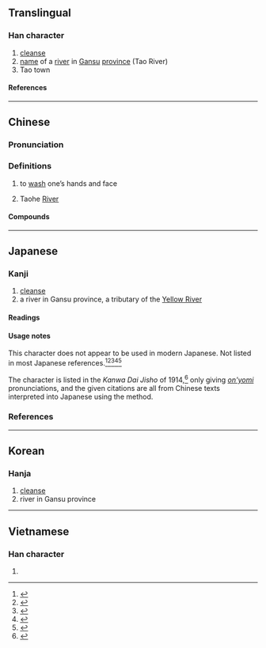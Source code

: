 {{character info}}
==Translingual==

===Han character===
{{Han char|rn=85|rad=水|as=06|sn=9|four=32113|canj=ELMO|ids=⿰氵兆}}

# [[cleanse]]
# [[name]] of a [[river]] in [[Gansu]] [[province]] (Tao River)
# Tao town

====References====
{{Han ref|kx=0622.030|dkj=17408|dj=1018.040|hdz=31613.010|uh=6D2E}}

----

==Chinese==
{{zh-forms}}

===Pronunciation===
{{zh-pron
|m=táo
|c=tou4
|mc=y
|oc=y
|ma=
|cat=v,pn
}}

===Definitions===
{{zh-hanzi}}

# {{lb|zh|classical}} to [[wash]] one’s hands and face
# Taohe [[river|River]]

====Compounds====
{{zh-der|洮頮}}
----

==Japanese==

===Kanji===
{{ja-kanji|grade=|rs=水06}}

# [[cleanse]]
# a river in Gansu province, a tributary of the [[Yellow River]]

====Readings====
{{ja-readings
|on=とう<たう, どう<どう
}}

====Usage notes====
This character does not appear to be used in modern Japanese.  Not listed in most Japanese references.<ref name="KP">{{R:Kanjipedia}}</ref><ref name="KDJ2">{{R:Nihon Kokugo Daijiten 2}}</ref><ref name="DDJS">{{R:Digital-Daijisen}}</ref><ref name="DJR">{{R:Daijirin}}</ref><ref name="SMK5">{{R:Shinmeikai5}}</ref>

The character is listed in the ''Kanwa Dai Jisho'' of 1914,<ref name="Kanwa">{{R:Kanwa Dai Jisho|1269|685}}</ref> only giving ''[[on'yomi]]'' pronunciations, and the given citations are all from Chinese texts interpreted into Japanese using the {{m|ja|漢文訓読|tr=kanbun kundoku}} method.

===References===
<references/>

----

==Korean==

===Hanja===
{{ko-hanja|도}}

# [[cleanse]]
# river in Gansu province

----

==Vietnamese==

===Han character===
{{vi-readings|rs=水06|reading=rệu}}

# {{rfdef|vi|sort=水06}}